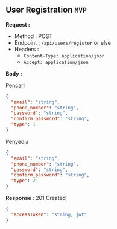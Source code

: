 
## User Registration `MVP`

**Request :**

- Method : <Badge method="POST">POST</Badge>
- Endpoint : `/api/users/register` or else
- Headers :
  - `Content-Type: application/json`
  - `Accept: application/json`

**Body :**

Pencari

```json
{
  "email": "string",
  "phone_number": "string",
  "password": "string",
  "confirm_password": "string",
  "type": 1
}
```

Penyedia

```json
{
  "email": "string",
  "phone_number": "string",
  "password": "string",
  "confirm_password": "string",
  "type": 2
}
```

**Response :** <Badge outline variant="success">201 Created</Badge>

```json
{
  "accessToken": "string, jwt"
}
```
